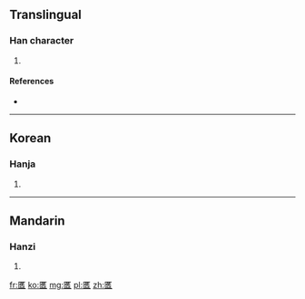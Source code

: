 ==Translingual==

===Han character===
{{Han char|rn=22|rad=匚|as=17|sn=19|four=|canj=尸廿人X (STOX)}}

# {{defn|Han|sort=匚17}}

====References====
* {{Han ref|kx=0154.310|dkj=02665|dj=0347.050|hdz=10091.010|uh=5336|ud=21302}}

----

==Korean==

===Hanja===
{{ko-hanja|hangeul=구|rv=gu|mr=ku}}

# {{defn|lang=ko|sort=匚17}}

----

==Mandarin==

===Hanzi===
{{cmn-hanzi|pin=[[jiù]] ([[jiu4]])|wg=chiu<sup>4</sup>}}

# {{defn|lang=cmn|sort=匚17}}

[[fr:匶]]
[[ko:匶]]
[[mg:匶]]
[[pl:匶]]
[[zh:匶]]